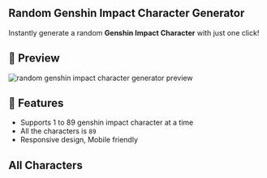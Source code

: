 ## Random Genshin Impact Character Generator

Instantly generate a random **Genshin Impact Character** with just one click!

## 💯 Preview

![random genshin impact character generator preview](https://r2.randomkits.com/randomkits/random-genshin-impact-character-generator/preview.webp)

## 🚀 Features

- Supports 1 to 89 genshin impact character at a time
- All the characters is `89`
- Responsive design, Mobile friendly

## All Characters
